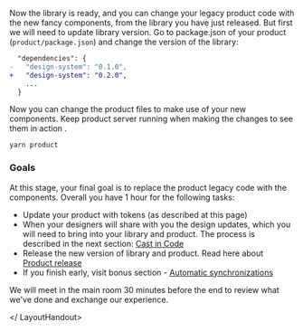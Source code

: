 
<LayoutHandout title="Product Update">

Now the library is ready, and you can change your legacy product
code with the new fancy components, from the library you have just
released. But first we will need to update library version. Go to package.json of your product (`product/package.json`) and change the
version of the library:

```diff
  "dependencies": {
-   "design-system": "0.1.0",
+   "design-system": "0.2.0",
    ...
  }

```

Now you can change the product files to make use of your new components.
Keep product server running when making the changes to see them in action .

```
yarn product
```

### Goals

At this stage, your final goal is to replace the product legacy code
with the components. Overall you have 1 hour for the following tasks:

- Update your product with tokens (as described at this page)
- When your designers will share with you the design updates, which you will need to bring into your library and product. The process is described in the next section: [Cast in Code](../cast-in-code)
- Release the new version of library and product. Read here about [Product release](../product-release)
- If you finish early, visit bonus section - [Automatic synchronizations](../autosync)

We will meet in the main room 30 minutes before the end to review what we've done and exchange our experience.

</ LayoutHandout>
